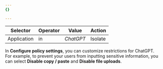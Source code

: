 ```yaml
---
{}

---
```


| Selector    | Operator | Value     | Action  |
| ----------- | -------- | --------- | ------- |
| Application | in       | *ChatGPT* | Isolate |

In **Configure policy settings**, you can customize restrictions for ChatGPT. For example, to prevent your users from inputting sensitive information, you can select **Disable copy / paste** and **Disable file uploads**.
